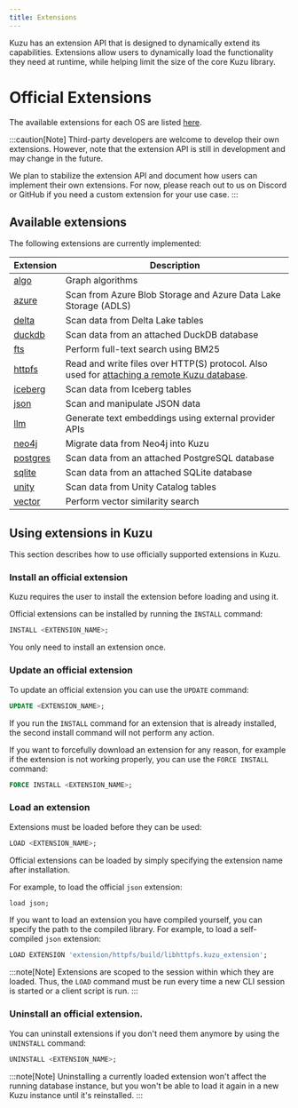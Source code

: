 ```yaml
---
title: Extensions
---
```


Kuzu has an extension API that is designed to dynamically extend its capabilities. Extensions allow
users to dynamically load the functionality they need at runtime, while helping limit the size of
the core Kuzu library.

# Official Extensions

The available extensions for each OS are listed [here](https://extension.kuzudb.com/).

:::caution[Note]
Third-party developers are welcome to develop their own extensions.
However, note that the extension API is still in development and may change in the future.

We plan to stabilize the extension API and document how users can implement their own extensions.
For now, please reach out to us on Discord or GitHub if you need a custom extension for your use case.
:::

## Available extensions

The following extensions are currently implemented:

| Extension | Description |
|----------|----------|
| [algo](/extensions/algo) | Graph algorithms |
| [azure](/extensions/azure) | Scan from Azure Blob Storage and Azure Data Lake Storage (ADLS) |
| [delta](/extensions/attach/delta) | Scan data from Delta Lake tables |
| [duckdb](/extensions/attach/duckdb) | Scan data from an attached DuckDB database |
| [fts](/extensions/full-text-search) | Perform full-text search using BM25 |
| [httpfs](/extensions/httpfs) | Read and write files over HTTP(S) protocol. Also used for [attaching a remote Kuzu database](/extensions/attach/kuzu). |
| [iceberg](/extensions/attach/iceberg) | Scan data from Iceberg tables |
| [json](/extensions/json) | Scan and manipulate JSON data |
| [llm](/extensions/llm) | Generate text embeddings using external provider APIs |
| [neo4j](/extensions/neo4j) | Migrate data from Neo4j into Kuzu |
| [postgres](/extensions/attach/postgres) | Scan data from an attached PostgreSQL database |
| [sqlite](/extensions/attach/sqlite) | Scan data from an attached SQLite database |
| [unity](/extensions/attach/unity) | Scan data from Unity Catalog tables |
| [vector](/extensions/vector) | Perform vector similarity search |

## Using extensions in Kuzu

This section describes how to use officially supported extensions in Kuzu.

### Install an official extension

Kuzu requires the user to install the extension before loading and using it.

Official extensions can be installed by running the `INSTALL` command:

```sql
INSTALL <EXTENSION_NAME>;
```
You only need to install an extension once. 

### Update an official extension

To update an official extension you can use the `UPDATE` command:

```sql
UPDATE <EXTENSION_NAME>;
```

If you run the `INSTALL` command for an extension that is already installed, the second install command will not perform any action.

If you want to forcefully download an extension for any reason, for example if the extension is not working properly, you can use the `FORCE INSTALL` command:

```sql
FORCE INSTALL <EXTENSION_NAME>;
```

### Load an extension

Extensions must be loaded before they can be used:

```sql
LOAD <EXTENSION_NAME>;
```

Official extensions can be loaded by simply specifying the extension name after installation.  

For example, to load the official `json` extension:

```sql
load json;
```
If you want to load an extension you have compiled yourself, you can specify the path to the compiled library. For example, to load a self-compiled `json` extension:

```sql
LOAD EXTENSION 'extension/httpfs/build/libhttpfs.kuzu_extension';
```

:::note[Note]
Extensions are scoped to the session within which they are loaded. Thus, the `LOAD` command must be
run every time a new CLI session is started or a client script is run.
:::


### Uninstall an official extension.

You can uninstall extensions if you don't need them anymore by using the `UNINSTALL` command:

```sql
UNINSTALL <EXTENSION_NAME>;
```
:::note[Note]
Uninstalling a currently loaded extension won't affect the running database instance, but you won't be able to load it again in a new Kuzu instance until it's reinstalled.
:::
